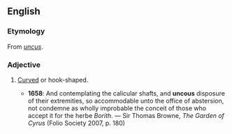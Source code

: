 ==English==

===Etymology===
From {{etyl|la|en}} ''[[uncus]]''.

===Adjective===
{{en-adj}}

# {{context|rare|lang=en}} [[curved|Curved]] or hook-shaped.
#* '''1658''': And contemplating the calicular shafts, and '''uncous''' disposure of their extremities, so accommodable unto the office of abstersion, not condemne as wholly improbable the conceit of those who accept it for the herbe ''Borith''. — Sir Thomas Browne, ''The Garden of Cyrus'' (Folio Society 2007, p. 180)